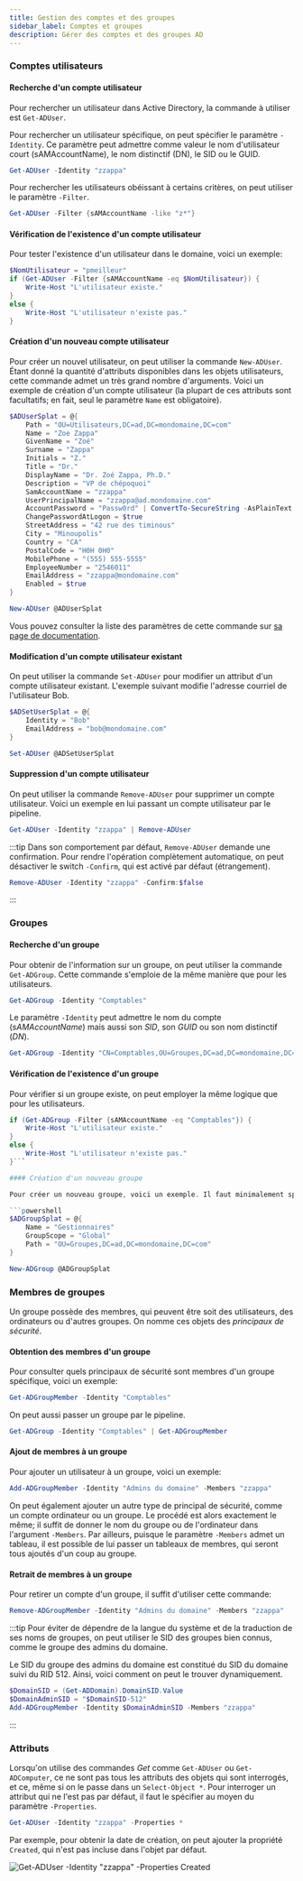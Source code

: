 ```yaml
---
title: Gestion des comptes et des groupes
sidebar_label: Comptes et groupes
description: Gérer des comptes et des groupes AD
---
```


### Comptes utilisateurs

#### Recherche d'un compte utilisateur 

Pour rechercher un utilisateur dans Active Directory, la commande à utiliser est `Get-ADUser`.

Pour rechercher un utilisateur spécifique, on peut spécifier le paramètre `-Identity`. Ce paramètre peut admettre comme valeur le nom d'utilisateur court (sAMAccountName), le nom distinctif (DN), le SID ou le GUID.

```powershell
Get-ADUser -Identity "zzappa"
```

Pour rechercher les utilisateurs obéissant à certains critères, on peut utiliser le paramètre `-Filter`.

```powershell
Get-ADUser -Filter {sAMAccountName -like "z*"}
```

#### Vérification de l'existence d'un compte utilisateur

Pour tester l'existence d'un utilisateur dans le domaine, voici un exemple:

```powershell
$NomUtilisateur = "pmeilleur"
if (Get-ADUser -Filter {sAMAccountName -eq $NomUtilisateur}) {
    Write-Host "L'utilisateur existe."
}
else {
    Write-Host "L'utilisateur n'existe pas."
}
```


#### Création d'un nouveau compte utilisateur

Pour créer un nouvel utilisateur, on peut utiliser la commande `New-ADUser`. Étant donné la quantité d'attributs disponibles dans les objets utilisateurs, cette commande admet un très grand nombre d'arguments. Voici un exemple de création d'un compte utilisateur (la plupart de ces attributs sont facultatifs; en fait, seul le paramètre `Name` est obligatoire).

```powershell
$ADUserSplat = @{
    Path = "OU=Utilisateurs,DC=ad,DC=mondomaine,DC=com"
    Name = "Zoe Zappa"
    GivenName = "Zoé"
    Surname = "Zappa"
    Initials = "Z."
    Title = "Dr."
    DisplayName = "Dr. Zoé Zappa, Ph.D."
    Description = "VP de chépoquoi"
    SamAccountName = "zzappa"
    UserPrincipalName = "zzappa@ad.mondomaine.com"
    AccountPassword = "Passw0rd" | ConvertTo-SecureString -AsPlainText -Force
    ChangePasswordAtLogon = $true
    StreetAddress = "42 rue des timinous"
    City = "Minoupolis"
    Country = "CA"
    PostalCode = "H0H 0H0"
    MobilePhone = "(555) 555-5555"
    EmployeeNumber = "2546011"
    EmailAddress = "zzappa@mondomaine.com"
    Enabled = $true
}

New-ADUser @ADUserSplat
```

Vous pouvez consulter la liste des paramètres de cette commande sur [sa page de documentation](https://learn.microsoft.com/fr-ca/powershell/module/activedirectory/new-aduser).

#### Modification d'un compte utilisateur existant

On peut utiliser la commande `Set-ADUser` pour modifier un attribut d'un compte utilisateur existant. L'exemple suivant modifie l'adresse courriel de l'utilisateur Bob.

```powershell
$ADSetUserSplat = @{
    Identity = "Bob"
    EmailAddress = "bob@mondomaine.com"
}

Set-ADUser @ADSetUserSplat
```


#### Suppression d'un compte utilisateur

On peut utiliser la commande `Remove-ADUser` pour supprimer un compte utilisateur. Voici un exemple en lui passant un compte utilisateur par le pipeline.

```powershell
Get-ADUser -Identity "zzappa" | Remove-ADUser
```

:::tip
Dans son comportement par défaut, `Remove-ADUser` demande une confirmation. Pour rendre l'opération complètement automatique, on peut désactiver le switch `-Confirm`, qui est activé par défaut (étrangement).

```powershell
Remove-ADUser -Identity "zzappa" -Confirm:$false
```
:::


### Groupes

#### Recherche d'un groupe

Pour obtenir de l'information sur un groupe, on peut utiliser la commande `Get-ADGroup`. Cette commande s'emploie de la même manière que pour les utilisateurs.

```powershell
Get-ADGroup -Identity "Comptables"
```

Le paramètre `-Identity` peut admettre le nom du compte (*sAMAccountName*) mais aussi son *SID*, son *GUID* ou son nom distinctif (*DN*).

```powershell
Get-ADGroup -Identity "CN=Comptables,OU=Groupes,DC=ad,DC=mondomaine,DC=com"
```

#### Vérification de l'existence d'un groupe

Pour vérifier si un groupe existe, on peut employer la même logique que pour les utilisateurs.

```powershell
if (Get-ADGroup -Filter {sAMAccountName -eq "Comptables"}) {
    Write-Host "L'utilisateur existe."
}
else {
    Write-Host "L'utilisateur n'existe pas."
}```

#### Création d'un nouveau groupe

Pour créer un nouveau groupe, voici un exemple. Il faut minimalement spécifier son nom, sa portée (global, domaine local ou universel) ainsi que le nom distinctif complet du conteneur dans lequel le créer.

```powershell
$ADGroupSplat = @{
    Name = "Gestionnaires"
    GroupScope = "Global"
    Path = "OU=Groupes,DC=ad,DC=mondomaine,DC=com"
}

New-ADGroup @ADGroupSplat
```


### Membres de groupes

Un groupe possède des membres, qui peuvent être soit des utilisateurs, des ordinateurs ou d'autres groupes. On nomme ces objets des *principaux de sécurité*. 

#### Obtention des membres d'un groupe

Pour consulter quels principaux de sécurité sont membres d'un groupe spécifique, voici un exemple:

```powershell
Get-ADGroupMember -Identity "Comptables"
```

On peut aussi passer un groupe par le pipeline.

```powershell
Get-ADGroup -Identity "Comptables" | Get-ADGroupMember
```

#### Ajout de membres à un groupe

Pour ajouter un utilisateur à un groupe, voici un exemple:

```powershell
Add-ADGroupMember -Identity "Admins du domaine" -Members "zzappa"
```

On peut également ajouter un autre type de principal de sécurité, comme un compte ordinateur ou un groupe. Le procédé est alors exactement le même; il suffit de donner le nom du groupe ou de l'ordinateur dans l'argument `-Members`. Par ailleurs, puisque le paramètre `-Members` admet un tableau, il est possible de lui passer un tableaux de membres, qui seront tous ajoutés d'un coup au groupe.


#### Retrait de membres à un groupe

Pour retirer un compte d'un groupe, il suffit d'utiliser cette commande:

```powershell
Remove-ADGroupMember -Identity "Admins du domaine" -Members "zzappa"
```

:::tip
Pour éviter de dépendre de la langue du système et de la traduction de ses noms de groupes, on peut utiliser le SID des groupes bien connus, comme le groupe des admins du domaine.

Le SID du groupe des admins du domaine est constitué du SID du domaine suivi du RID 512. Ainsi, voici comment on peut le trouver dynamiquement.

```powershell
$DomainSID = (Get-ADDomain).DomainSID.Value
$DomainAdminSID = "$DomainSID-512"
Add-ADGroupMember -Identity $DomainAdminSID -Members "zzappa"
```
:::



### Attributs

Lorsqu'on utilise des commandes *Get* comme `Get-ADUser` ou `Get-ADComputer`, ce ne sont pas tous les attributs des objets qui sont interrogés, et ce, même si on le passe dans un `Select-Object *`. Pour interroger un attribut qui ne l'est pas par défaut, il faut le spécifier au moyen du paramètre `-Properties`.

```powershell
Get-ADUser -Identity "zzappa" -Properties *
```

Par exemple, pour obtenir la date de création, on peut ajouter la propriété `Created`, qui n'est pas incluse dans l'objet par défaut.

![Get-ADUser -Identity "zzappa" -Properties Created](./aduser-properties.png)





